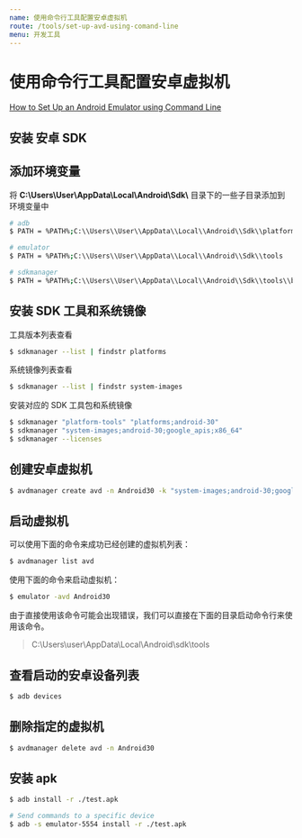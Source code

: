 ```yaml
---
name: 使用命令行工具配置安卓虚拟机
route: /tools/set-up-avd-using-comand-line
menu: 开发工具
---
```


# 使用命令行工具配置安卓虚拟机

[How to Set Up an Android Emulator using Command Line](https://medium.com/@vsburnett/how-to-set-up-an-android-emulator-in-windows-10-e0a3284b5f94)

## 安装 **安卓 SDK**

## 添加环境变量

将 **C:\\Users\\User\\AppData\\Local\\Android\\Sdk\\** 目录下的一些子目录添加到环境变量中

```bash
# adb
$ PATH = %PATH%;C:\\Users\\User\\AppData\\Local\\Android\\Sdk\\platform-tools

# emulator
$ PATH = %PATH%;C:\\Users\\User\\AppData\\Local\\Android\\Sdk\\tools

# sdkmanager
$ PATH = %PATH%;C:\\Users\\User\\AppData\\Local\\Android\\Sdk\\tools\\bin

```

## 安装 SDK 工具和系统镜像

工具版本列表查看

```bash
$ sdkmanager --list | findstr platforms
```

系统镜像列表查看

```bash
$ sdkmanager --list | findstr system-images
```

安装对应的 SDK 工具包和系统镜像

```bash
$ sdkmanager "platform-tools" "platforms;android-30"
$ sdkmanager "system-images;android-30;google_apis;x86_64"
$ sdkmanager --licenses
```

## 创建安卓虚拟机

```bash
$ avdmanager create avd -n Android30 -k "system-images;android-30;google_apis;x86_64"
```

## 启动虚拟机

可以使用下面的命令来成功已经创建的虚拟机列表：

```bash
$ avdmanager list avd
```

使用下面的命令来启动虚拟机：

```bash
$ emulator -avd Android30
```

由于直接使用该命令可能会出现错误，我们可以直接在下面的目录启动命令行来使用该命令。

> C:\Users\user\AppData\Local\Android\sdk\tools

## 查看启动的安卓设备列表

```bash
$ adb devices
```

## 删除指定的虚拟机

```bash
$ avdmanager delete avd -n Android30
```

## 安装 apk

```bash
$ adb install -r ./test.apk

# Send commands to a specific device
$ adb -s emulator-5554 install -r ./test.apk
```
